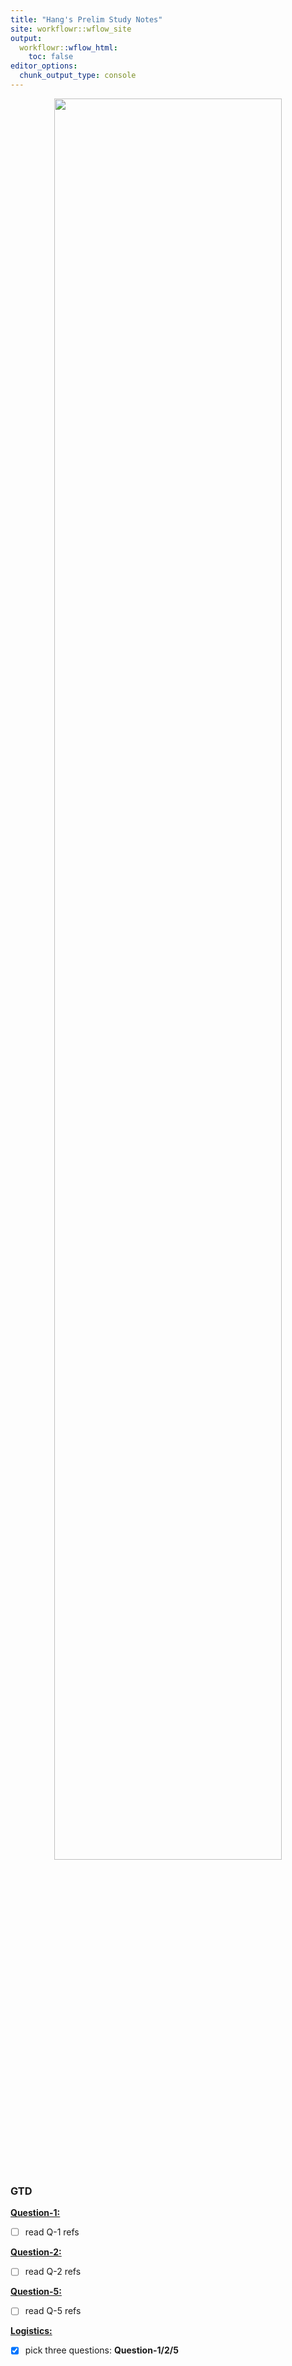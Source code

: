```yaml
---
title: "Hang's Prelim Study Notes"
site: workflowr::wflow_site
output:
  workflowr::wflow_html:
    toc: false
editor_options:
  chunk_output_type: console
---
```


<p align="center">
  <img src="https://github.com/chenh19/prelim/raw/main/notes/images/exam.png" width=85%>
</p>


### GTD

[**Question-1: **](https://chenh19.github.io/prelim/GGSB_questions_2022/question_1.html)  


- [ ] read Q-1 refs

[**Question-2: **](https://chenh19.github.io/prelim/GGSB_questions_2022/question_2.html)  


- [ ] read Q-2 refs

[**Question-5: **](https://chenh19.github.io/prelim/GGSB_questions_2022/question_5.html)  

- [ ] read Q-5 refs

[**Logistics: **](https://chenh19.github.io/prelim/GGSB_questions_2022/misc.html)

- [x] pick three questions: **Question-1/2/5**

